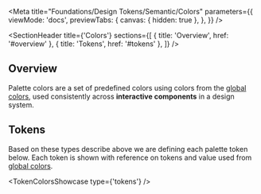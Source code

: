 
<Meta
  title="Foundations/Design Tokens/Semantic/Colors"
  parameters={{
    viewMode: 'docs',
    previewTabs: {
      canvas: { hidden: true },
    },
  }}
/>

<SectionHeader
  title={'Colors'}
  sections={[
    { title: 'Overview', href: '#overview' },
    { title: 'Tokens', href: '#tokens' },
  ]}
/>

## Overview

Palette colors are a set of predefined colors using colors from the [global colors](../?path=/docs/design-tokens-global-colors--overview), used consistently across **interactive components** in a design system.

## Tokens

Based on these types describe above we are defining each palette token below. Each token is shown with reference on tokens and value used from [global colors](../?path=/docs/design-tokens-global-colors--overview).

<TokenColorsShowcase type={'tokens'} />
